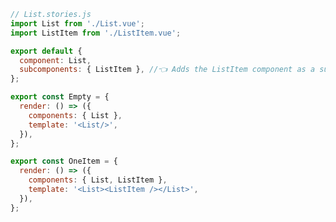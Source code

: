 ```js
// List.stories.js
import List from './List.vue';
import ListItem from './ListItem.vue';

export default {
  component: List,
  subcomponents: { ListItem }, //👈 Adds the ListItem component as a subcomponent
};

export const Empty = {
  render: () => ({
    components: { List },
    template: '<List/>',
  }),
};

export const OneItem = {
  render: () => ({
    components: { List, ListItem },
    template: '<List><ListItem /></List>',
  }),
};
```
